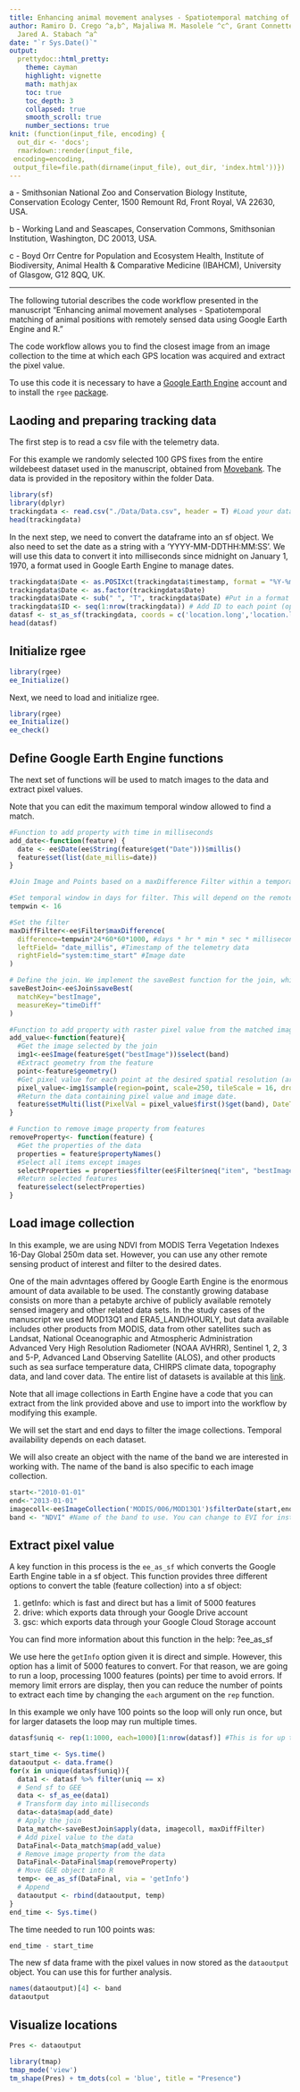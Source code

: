 ```yaml
---
title: Enhancing animal movement analyses - Spatiotemporal matching of animal positions with remotely sensed data using Google Earth Engine and R    
author: Ramiro D. Crego ^a,b^, Majaliwa M. Masolele ^c^, Grant Connette ^a,b^, and
  Jared A. Stabach ^a^
date: "`r Sys.Date()`"
output:
  prettydoc::html_pretty:
    theme: cayman
    highlight: vignette
    math: mathjax
    toc: true
    toc_depth: 3
    collapsed: true
    smooth_scroll: true
    number_sections: true
knit: (function(input_file, encoding) {
  out_dir <- 'docs';
  rmarkdown::render(input_file,
 encoding=encoding,
 output_file=file.path(dirname(input_file), out_dir, 'index.html'))})
---
```


a - Smithsonian National Zoo and Conservation Biology Institute, Conservation Ecology Center, 1500 Remount Rd, Front Royal, VA 22630, USA.

b - Working Land and Seascapes, Conservation Commons, Smithsonian Institution, Washington, DC 20013, USA.

c - Boyd Orr Centre for Population and Ecosystem Health, Institute of Biodiversity, Animal Health & Comparative Medicine (IBAHCM), University of Glasgow, G12 8QQ, UK.


***

The following tutorial describes the code workflow presented in the manuscript "Enhancing animal movement analyses - Spatiotemporal matching of animal positions with remotely sensed data using Google Earth Engine and R." 

The code workflow allows you to find the closest image from an image collection to the time at which each GPS location was acquired and extract the pixel value. 

To use this code it is necessary to have a [Google Earth Engine](https://earthengine.google.com/) account and to install the `rgee` [package](https://r-spatial.github.io/rgee/#quick-start-users-guide-for-rgee).

## Laoding and preparing tracking data

The first step is to read a csv file with the telemetry data. 

For this example we randomly selected 100 GPS fixes from the entire wildebeest dataset used in the manuscript, obtained from [Movebank](https://www.datarepository.movebank.org/handle/10255/move.1098).
The data is provided in the repository within the folder Data.

```r
library(sf)
library(dplyr)
trackingdata <- read.csv("./Data/Data.csv", header = T) #Load your dataset
head(trackingdata)
```

In the next step, we need to convert the dataframe into an sf object. We also need to set the date as a string with a ‘YYYY-MM-DDTHH:MM:SS’. We will use this data to convert it into milliseconds since midnight on January 1, 1970, a format used in Google Earth Engine to manage dates.

```r
trackingdata$Date <- as.POSIXct(trackingdata$timestamp, format = "%Y-%m-%d %H:%M:%S", tz="UTC") #Modify as necessary
trackingdata$Date <- as.factor(trackingdata$Date)
trackingdata$Date <- sub(" ", "T", trackingdata$Date) #Put in a format that can be read by javascript
trackingdata$ID <- seq(1:nrow(trackingdata)) # Add ID to each point (optional)
datasf <- st_as_sf(trackingdata, coords = c('location.long','location.lat'), crs = 4326) #Transform the dataframe into sf object. Make sure the name of the columns for the coordinates match. CRS needs to be in longlat WGS84.
head(datasf)
```


## Initialize rgee

```r
library(rgee)
ee_Initialize()
```

Next, we need to load and initialize rgee.

```r
library(rgee)
ee_Initialize()
ee_check()
```

## Define Google Earth Engine functions

The next set of functions will be used to match images to the data and extract pixel values.

Note that you can edit the maximum temporal window allowed to find a match.

```r
#Function to add property with time in milliseconds
add_date<-function(feature) {
  date <- ee$Date(ee$String(feature$get("Date")))$millis()
  feature$set(list(date_millis=date))
}

#Join Image and Points based on a maxDifference Filter within a temporal window

#Set temporal window in days for filter. This will depend on the remote sensing data used.
tempwin <- 16 

#Set the filter
maxDiffFilter<-ee$Filter$maxDifference(
  difference=tempwin*24*60*60*1000, #days * hr * min * sec * milliseconds
  leftField= "date_millis", #Timestamp of the telemetry data
  rightField="system:time_start" #Image date
)

# Define the join. We implement the saveBest function for the join, which finds the image that best matches the filter (i.e., the image closest in time to the particular GPS fix location). 
saveBestJoin<-ee$Join$saveBest(
  matchKey="bestImage",
  measureKey="timeDiff"
)

#Function to add property with raster pixel value from the matched image
add_value<-function(feature){
  #Get the image selected by the join
  img1<-ee$Image(feature$get("bestImage"))$select(band)
  #Extract geometry from the feature
  point<-feature$geometry()
  #Get pixel value for each point at the desired spatial resolution (argument scale)
  pixel_value<-img1$sample(region=point, scale=250, tileScale = 16, dropNulls = F) 
  #Return the data containing pixel value and image date.
  feature$setMulti(list(PixelVal = pixel_value$first()$get(band), DateTimeImage = img1$get('system:index')))
}

# Function to remove image property from features
removeProperty<- function(feature) {
  #Get the properties of the data
  properties = feature$propertyNames()
  #Select all items except images
  selectProperties = properties$filter(ee$Filter$neq("item", "bestImage"))
  #Return selected features
  feature$select(selectProperties)
}
```

## Load image collection

In this example, we are using NDVI from MODIS Terra Vegetation Indexes 16-Day Global 250m data set. 
However, you can use any other remote sensing product of interest and filter to the desired dates.

One of the main advntages offered by Google Earth Engine is the enormous amount of data available to be used. The constantly growing database consists on more than a petabyte archive of publicly available remotely sensed imagery and other related data sets. In the study cases of the manuscript we used MOD13Q1 and ERA5_LAND/HOURLY, but data available includes other products from MODIS, data from other satellites such as Landsat, National Oceanographic and Atmospheric Administration Advanced Very High Resolution Radiometer (NOAA AVHRR), Sentinel 1, 2, 3 and 5-P, Advanced Land Observing Satellite (ALOS), and other products such as sea surface temperature data, CHIRPS climate data, topography data, and land cover data. The entire list of datasets is available at this [link](https://developers.google.com/earth-engine/datasets/catalog). 

Note that all image collections in Earth Engine have a code that you can extract from the link provided above and use to import into the workflow by modifying this example. 

We will set the start and end days to filter the image collections. Temporal availability depends on each dataset.

We will also create an object with the name of the band we are interested in working with. The name of the band is also specific to each image collection.

```r
start<-"2010-01-01"
end<-"2013-01-01"
imagecoll<-ee$ImageCollection('MODIS/006/MOD13Q1')$filterDate(start,end)
band <- "NDVI" #Name of the band to use. You can change to EVI for instance when using MOD13Q1.
```

## Extract pixel value 

A key function in this process is the `ee_as_sf` which converts the Google Earth Engine table in a sf object. This function provides three different options to convert the table (feature collection) into a sf object: 

1. getInfo: which is fast and direct but has a limit of 5000 features
2. drive: which exports data through your Google Drive account
2. gsc:  which exports data through your Google Cloud Storage account

You can find more information about this function in the help: ?ee_as_sf

We use here the `getInfo` option given it is direct and simple. However, this option has a limit of 5000 features to convert. For that reason, we are going to run a loop, processing 1000 features (points) per time to avoid errors. If memory limit errors are display, then you can reduce the number of points to extract each time by changing the `each` argument on the `rep` function.

In this example we only have 100 points so the loop will only run once, but for larger datasets the loop may run multiple times.

```r
datasf$uniq <- rep(1:1000, each=1000)[1:nrow(datasf)] #This is for up to 1 million points. To increase the max number of points, increase the value for max repetitions. To change the number of points to run per time, change the value in the argument each.

start_time <- Sys.time()
dataoutput <- data.frame()
for(x in unique(datasf$uniq)){
  data1 <- datasf %>% filter(uniq == x)
  # Send sf to GEE
  data <- sf_as_ee(data1)
  # Transform day into milliseconds
  data<-data$map(add_date)
  # Apply the join
  Data_match<-saveBestJoin$apply(data, imagecoll, maxDiffFilter)
  # Add pixel value to the data
  DataFinal<-Data_match$map(add_value)
  # Remove image property from the data
  DataFinal<-DataFinal$map(removeProperty)
  # Move GEE object into R
  temp<- ee_as_sf(DataFinal, via = 'getInfo')
  # Append
  dataoutput <- rbind(dataoutput, temp)
}
end_time <- Sys.time()
```

The time needed to run 100 points was:
```r
end_time - start_time
```

The new sf data frame with the pixel values in now stored as the `dataoutput` object. You can use this for further analysis.

```r
names(dataoutput)[4] <- band
dataoutput
```


## Visualize locations

```r
Pres <- dataoutput
```


```r
library(tmap)
tmap_mode('view')
tm_shape(Pres) + tm_dots(col = 'blue', title = "Presence")
```


